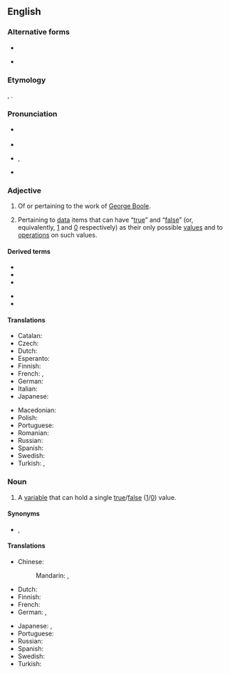 {{also|boolean}}
==English==
{{wikipedia}}

===Alternative forms===
* {{l|en|boolean}}
* {{l|en|Boolian}} {{q|dated}}

===Etymology===
{{suffix|en|Boole|ean}}, {{named-after|en|nocap=1|nat=English|occ=mathematician|occ2=philosopher|occ3=logician|George Boole|wplink==|born=1815|died=1864}}.

===Pronunciation===
* {{a|UK}} {{IPA|en|/ˈbuːl.i.ən/|/buːˈli.ən/}}
* {{audio|en|en-uk-Boolean.ogg|Audio (UK)}}
* {{a|US}} {{enPR|bo͞oʹliən|bo͞oliʹən}}, {{IPA|en|/ˈbuli.ən/}}
* {{audio|en|en-us-Boolean.ogg|Audio (US)}}

===Adjective===
{{en-adj|-}}

# Of or pertaining to the work of [[w:George Boole|George Boole]].
# {{lb|en|logic|computing}} Pertaining to [[data]] items that can have “[[true]]” and “[[false]]” (or, equivalently, [[1]] and [[0]] respectively) as their only possible [[value]]s and to [[operation]]s on such values.

====Derived terms====
{{der-top}}
* {{l|en|Boolean algebra}}
* {{l|en|Boolean function}}
* {{l|en|Boolean logic}}
{{der-mid}}
* {{l|en|Boolean ring}}
* {{l|en|Boolean variable}}
{{der-bottom}}

====Translations====
{{trans-top|logic: pertaining to data items that have values “true” and “false”}}
* Catalan: {{t|ca|booleà}}
* Czech: {{t|cs|booleovský}}
* Dutch: {{t+|nl|booleaans}}
* Esperanto: {{t|eo|bulea}}
* Finnish: {{t|fi|totuusarvoinen}}
* French: {{t+|fr|booléen}}, {{t+|fr|boolien}}
* German: {{t|de|boolesch}}
* Italian: {{t+|it|booleano}}
* Japanese: {{t|ja|ブール代数|tr=Būru-daisū no|alt=ブール代数の|sc=Jpan}}
{{trans-mid}}
* Macedonian: {{t|mk|булов|m}}
* Polish: {{t|pl|boolowski}}
* Portuguese: {{t+|pt|booleano}}
* Romanian: {{t|ro|boolean}}
* Russian: {{t+|ru|бу́лев}}
* Spanish: {{t|es|booleano}}
* Swedish: {{t|sv|boolesk}}
* Turkish: {{t|tr|Boole'ca}}, {{t|tr|Boole'sal}}
{{trans-bottom}}

===Noun===
{{en-noun}}

# {{lb|en|logic|computing}} A [[variable]] that can hold a single [[true]]/[[false]] ([[1]]/[[0]]) value.

====Synonyms====
* {{sense|Boolean variable}} {{l|en|flag}}, {{l|en|bool}}

====Translations====
{{trans-top|type of variable}}
* Chinese:
*: Mandarin: {{t|cmn|布爾值|sc=Hani}}, {{t|cmn|布尔值|tr=Bù'ěr zhí|sc=Hani}}
* Dutch: {{t|nl|[[booleaans]]e [[waarde]]|f}}
* Finnish: {{t|fi|totuusarvomuuttuja}}
* French: {{t|fr|[[variable]] [[booléen]]ne|f}}
* German: {{t+|de|Boolean|m}}, {{t|de|[[boolsch]]e [[Variable]]|f}}
{{trans-mid}}
* Japanese: {{t|ja|ブーリアン|tr=Būrian|sc=Jpan}}, {{t|ja|ブール値|tr=Būru-chi|sc=Jpan}}
* Portuguese: {{t+|pt|booleano|m}}
* Russian: {{t|ru|бу́лева переме́нная|f}}
* Spanish: {{t|es|booleano|m}}
* Swedish: {{t|sv|boolesk variabel|c}}
* Turkish: {{t|tr|Boole değişkeni}}
{{trans-bottom}}